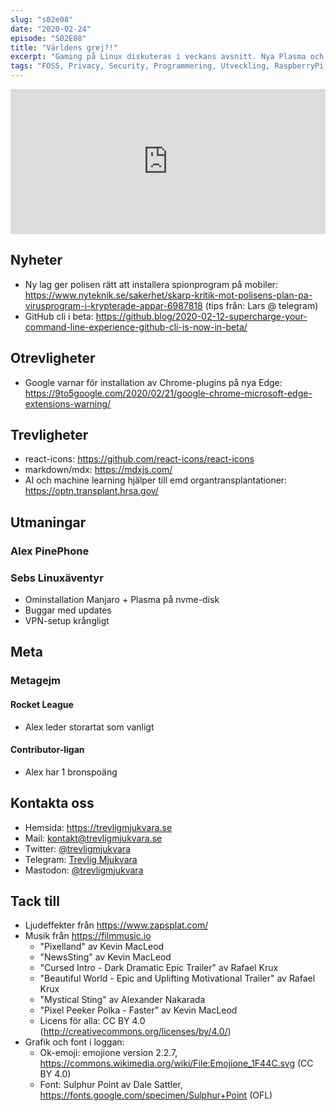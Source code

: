 ```yaml
---
slug: "s02e08"
date: "2020-02-24"
episode: "S02E08"
title: "Världens grej?!"
excerpt: "Gaming på Linux diskuteras i veckans avsnitt. Nya Plasma och Firefox hissas, otrevligheter i Windows dissas, och vi tipsar om lite fiffiga trevligheter."
tags: "FOSS, Privacy, Security, Programmering, Utveckling, RaspberryPi, PinePhone, Linux, Open Source, UBPorts, Ubuntu Touch, Firefox, KDE, Plasma, GeForce Now, Proton, asknot"
---
```



<SEO title="S02E08 - Helt otroligt!" />
<div style="width: 100%;">
<iframe src="https://open.spotify.com/embed-podcast/episode/66WHuasZMjRmaXCGMMiULB" width="100%" height="232" frameborder="0" allowtransparency="true" allow="encrypted-media"></iframe>
</div>

## Nyheter
- Ny lag ger polisen rätt att installera spionprogram på mobiler: https://www.nyteknik.se/sakerhet/skarp-kritik-mot-polisens-plan-pa-virusprogram-i-krypterade-appar-6987818 (tips från: Lars @ telegram)
- GitHub cli i beta: https://github.blog/2020-02-12-supercharge-your-command-line-experience-github-cli-is-now-in-beta/

## Otrevligheter
- Google varnar för installation av Chrome-plugins på nya Edge: https://9to5google.com/2020/02/21/google-chrome-microsoft-edge-extensions-warning/

## Trevligheter
- react-icons: https://github.com/react-icons/react-icons
- markdown/mdx: https://mdxjs.com/
- AI och machine learning hjälper till emd organtransplantationer: https://optn.transplant.hrsa.gov/

## Utmaningar
### Alex PinePhone

### Sebs Linuxäventyr
- Ominstallation Manjaro + Plasma på nvme-disk
- Buggar med updates
- VPN-setup krångligt

## Meta

### Metagejm
#### Rocket League
- Alex leder storartat som vanligt

#### Contributor-ligan
- Alex har 1 bronspoäng

## Kontakta oss
- Hemsida: https://trevligmjukvara.se
- Mail: kontakt@trevligmjukvara.se
- Twitter: [@trevligmjukvara](https://twitter.com/trevligmjukvara)
- Telegram: [Trevlig Mjukvara](https://t.me/trevligmjukvara)
- Mastodon: [@trevligmjukvara](https://mastodon.linuxkompis.se/@trevligmjukvara)

## Tack till
- Ljudeffekter från https://www.zapsplat.com/
- Musik från https://filmmusic.io
  - "Pixelland" av Kevin MacLeod
  - "NewsSting" av Kevin MacLeod
  - "Cursed Intro - Dark Dramatic Epic Trailer" av Rafael Krux
  - "Beautiful World - Epic and Uplifting Motivational Trailer" av Rafael Krux
  - "Mystical Sting" av Alexander Nakarada
  - "Pixel Peeker Polka - Faster" av Kevin MacLeod
  - Licens för alla: CC BY 4.0 (http://creativecommons.org/licenses/by/4.0/)
- Grafik och font i loggan:
  - Ok-emoji: emojione version 2.2.7, https://commons.wikimedia.org/wiki/File:Emojione_1F44C.svg (CC BY 4.0)
  - Font: Sulphur Point av Dale Sattler, https://fonts.google.com/specimen/Sulphur+Point (OFL)
